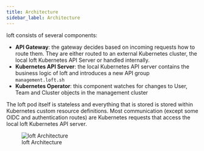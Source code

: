 ```yaml
---
title: Architecture
sidebar_label: Architecture
---
```


loft consists of several components:
- **API Gateway**: the gateway decides based on incoming requests how to route them. They are either routed to an external Kubernetes cluster, the local loft Kubernetes API Server or handled internally.
- **Kubernetes API Server**: the local Kubernetes API server contains the business logic of loft and introduces a new API group `management.loft.sh`
- **Kubernetes Operator**: this component watches for changes to User, Team and Cluster objects in the management cluster

The loft pod itself is stateless and everything that is stored is stored within Kubernetes custom resource definitions. Most communication (except some OIDC and authentication routes) are Kubernetes requests that access the local loft Kubernetes API server.

<figure>
  <img src="/docs/media/loft-architecture.svg" alt="loft Architecture" />
  <figcaption>loft Architecture</figcaption>
</figure>

